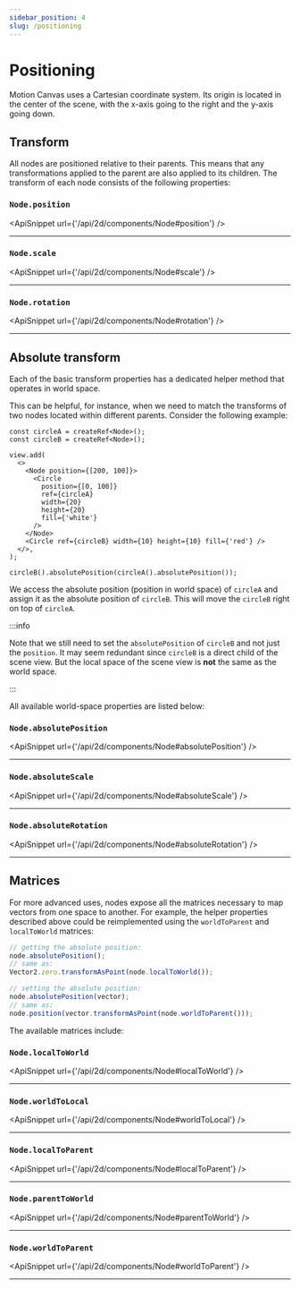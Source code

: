 ```yaml
---
sidebar_position: 4
slug: /positioning
---
```



# Positioning

<AnimationPlayer name="positioning" banner />

Motion Canvas uses a Cartesian coordinate system. Its origin is located in the
center of the scene, with the x-axis going to the right and the y-axis going
down.

## Transform

All nodes are positioned relative to their parents. This means that any
transformations applied to the parent are also applied to its children. The
transform of each node consists of the following properties:

### `Node.position`

<ApiSnippet url={'/api/2d/components/Node#position'} />
<hr />

### `Node.scale`

<ApiSnippet url={'/api/2d/components/Node#scale'} />
<hr />

### `Node.rotation`

<ApiSnippet url={'/api/2d/components/Node#rotation'} />
<hr />

## Absolute transform

Each of the basic transform properties has a dedicated helper method that
operates in world space.

This can be helpful, for instance, when we need to match the transforms of two
nodes located within different parents. Consider the following example:

```tsx
const circleA = createRef<Node>();
const circleB = createRef<Node>();

view.add(
  <>
    <Node position={[200, 100]}>
      <Circle
        position={[0, 100]}
        ref={circleA}
        width={20}
        height={20}
        fill={'white'}
      />
    </Node>
    <Circle ref={circleB} width={10} height={10} fill={'red'} />
  </>,
);

circleB().absolutePosition(circleA().absolutePosition());
```

We access the absolute position (position in world space) of `circleA` and
assign it as the absolute position of `circleB`. This will move the `circleB`
right on top of `circleA`.

:::info

Note that we still need to set the `absolutePosition` of `circleB` and not just
the `position`. It may seem redundant since `circleB` is a direct child of the
scene view. But the local space of the scene view is **not** the same as the
world space.

:::

All available world-space properties are listed below:

### `Node.absolutePosition`

<ApiSnippet url={'/api/2d/components/Node#absolutePosition'} />
<hr />

### `Node.absoluteScale`

<ApiSnippet url={'/api/2d/components/Node#absoluteScale'} />
<hr />

### `Node.absoluteRotation`

<ApiSnippet url={'/api/2d/components/Node#absoluteRotation'} />
<hr />

## Matrices

For more advanced uses, nodes expose all the matrices necessary to map vectors
from one space to another. For example, the helper properties described above
could be reimplemented using the `worldToParent` and `localToWorld` matrices:

```ts
// getting the absolute position:
node.absolutePosition();
// same as:
Vector2.zero.transformAsPoint(node.localToWorld());

// setting the absolute position:
node.absolutePosition(vector);
// same as:
node.position(vector.transformAsPoint(node.worldToParent()));
```

The available matrices include:

### `Node.localToWorld`

<ApiSnippet url={'/api/2d/components/Node#localToWorld'} />
<hr />

### `Node.worldToLocal`

<ApiSnippet url={'/api/2d/components/Node#worldToLocal'} />
<hr />

### `Node.localToParent`

<ApiSnippet url={'/api/2d/components/Node#localToParent'} />
<hr />

### `Node.parentToWorld`

<ApiSnippet url={'/api/2d/components/Node#parentToWorld'} />
<hr />

### `Node.worldToParent`

<ApiSnippet url={'/api/2d/components/Node#worldToParent'} />
<hr />
